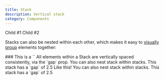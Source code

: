 ```yaml
---
title: Stack
description: Vertical stack
category: Components
---
```



<Stack>
  <Box>
    Child #1
  </Box>
  <Box>
    Child #2
  </Box>
</Stack>

Stacks can also be nested within each other, which makes it easy to [visually group](https://lawsofux.com/law-of-proximity/) elements together:

<Stack>
  <Box>
    ### This is a `<Stack>`
  </Box>
  <Box>
    All elements within a Stack are vertically spaced consistently, via the `gap` prop.
  </Box>
  <Stack gap={2.5}>
    <Box>
      You can also nest stack within stacks. This stack has a `gap` of 2.5
    </Box>
    <Box>
      Like this!
    </Box>
    You can also nest stack within stacks. This stack has a `gap` of 2.5
  </Stack>
</Stack>
